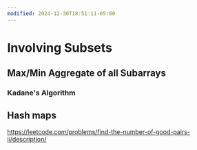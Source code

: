 ```yaml
---
modified: 2024-12-30T18:51:11-05:00
---
```

# Involving Subsets

## Max/Min Aggregate of all Subarrays

### Kadane's Algorithm

## Hash maps

https://leetcode.com/problems/find-the-number-of-good-pairs-ii/description/
